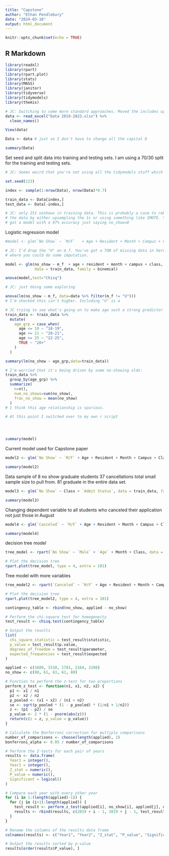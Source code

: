 ```yaml
---
title: "Capstone"
author: "Ethan Pendlebury"
date: "2024-03-10"
output: html_document
---
```


```r
knitr::opts_chunk$set(echo = TRUE)
```

## R Markdown



```r
library(readxl)
library(rpart)
library(rpart.plot)
library(stats)
library(MASS)
library(janitor)
library(tidyverse)
library(tidymodels)
library(themis)
```

```r

# JC: Switching to some more standard approaches. Moved the includes up.
data <- read_excel("Data 2019-2023.xlsx") %>% 
  clean_names()

View(data)

Data <- data # just so I don't have to change all the capital D

summary(Data)
```
Set seed and split data into training and testing sets. I am using a 70/30 split for the training and testing sets.
```r

# JC: Seems weird that you're not using all the tidymodels stuff which is designed for this.

set.seed(123)

index <- sample(1:nrow(Data), nrow(Data)*0.7)

train_data <- Data[index,]
test_data <- Data[-index,]

# JC: only 251 noshows in training data. This is probably a case to rebalance
# the data by either upsampling the 1s or using something like SMOTE. You've
# got a model with a 97% accuracy just saying no_show=0

```

Logistic regression model 
```r
#model <- glm(`No Show` ~ `M/F`   + Age + Resident + Month + Campus + Class, data = train_data, family = binomial)

# JC: I'd drop the "U" on m_f. You've got a TON of missing data in here. I'd consider
# where you could do some imputation. 

model <- glm(no_show ~ m_f  + age + resident + month + campus + class, 
             data = train_data, family = binomial)

anova(model,test="Chisq")


```

```r
# JC: just doing some exploring

anova(lm(no_show ~ m_f, data=data %>% filter(m_f != "U")))
# I'm shocked this isn't higher. Including "U" is a 

# JC trying to see what's going on to make age such a strong predictor
train_data <- train_data %>% 
  mutate(
    age_grp = case_when(
      age <= 19 ~ "18-19",
      age <= 21 ~ "20-21",
      age <= 25 ~ "22-25",
      TRUE ~ "26+"
    )
  )

summary(lm(no_show ~ age_grp,data=train_data))

# I'm worried that it's being driven by some no-showing olds: 
train_data %>% 
  group_by(age_grp) %>% 
  summarize(
    n=n(),
    num_no_shows=sum(no_show),
    frac_no_show = mean(no_show)
  )
# I think this age relationship is spurious. 

# At this point I switched over to my own r script





```




```r
summary(model)
```
Current model used for Capstone paper 

```r
model2 <- glm(`No Show` ~ `M/F` + Age + Resident + Month + Campus + Class + `Admit Status`, data = train_data, family = binomial)

summary(model2)
```



Data sample of 8 no show graduate students 37 cancellations total small sample size to pull from. 81 graduate in the entire data set.

```r
model3 <- glm(`No Show` ~ Class + `Admit Status`, data = train_data, family = binomial)

summary(model3)
```



Changing dependent variable to all students who canceled their application not just those in August

```r
model4 <- glm(`Canceled` ~ `M/F` + Age + Resident + Month + Campus + Class + `Admit Status`, data = train_data, family = binomial)

summary(model4)
```






decision tree model
```r

tree_model <- rpart(`No Show` ~ `Male` + `Age` + Month + Class, data = train_data, method = "class", control = rpart.control(minsplit = 1, minbucket = 10, cp = 0.001))
```


```r

# Plot the decision tree
rpart.plot(tree_model, type = 4, extra = 101)
```



Tree model with more variables 
```r

tree_model2 <- rpart(`Canceled` ~ `M/F` + Age + Resident + Month + Campus + Class + `Admit Status` + Reason, data = train_data, method = "class", control = rpart.control(minsplit = 10, minbucket = 100, cp = 0.001))
```
```r

# Plot the decision tree
rpart.plot(tree_model2, type = 4, extra = 101)
```

```r
contingency_table <- rbind(no_show, applied - no_show)

# Perform the chi-square test for homogeneity
test_result <- chisq.test(contingency_table)

# Output the results
list(
  chi_square_statistic = test_result$statistic,
  p_value = test_result$p.value,
  degrees_of_freedom = test_result$parameter,
  expected_frequencies = test_result$expected
)
```



```r
applied <- c(1689, 1510, 1781, 2164, 2298)
no_show <- c(80, 61, 63, 61, 88)

# Function to perform the z-test for two proportions
perform_z_test <- function(n1, x1, n2, x2) {
  p1 <- x1 / n1
  p2 <- x2 / n2
  p_pooled <- (x1 + x2) / (n1 + n2)
  se <- sqrt(p_pooled * (1 - p_pooled) * (1/n1 + 1/n2))
  z <- (p1 - p2) / se
  p_value <- 2 * (1 - pnorm(abs(z)))
  return(c(z = z, p_value = p_value))
}

# Calculate the Bonferroni correction for multiple comparisons
number_of_comparisons <- choose(length(applied), 2)
bonferroni_alpha <- 0.05 / number_of_comparisons

# Perform the Z-tests for each pair of years
results <- data.frame(
  Year1 = integer(),
  Year2 = integer(),
  Z_stat = numeric(),
  P_value = numeric(),
  Significant = logical()
)

# Compare each year with every other year
for (i in 1:(length(applied)-1)) {
  for (j in (i+1):length(applied)) {
    test_result <- perform_z_test(applied[i], no_show[i], applied[j], no_show[j])
    results <- rbind(results, c(2019 + i - 1, 2019 + j - 1, test_result, test_result[2] < bonferroni_alpha))
  }
}

# Rename the columns of the results data frame
colnames(results) <- c("Year1", "Year2", "Z_stat", "P_value", "Significant")

# Output the results sorted by p-value
results[order(results$P_value), ]
```

















